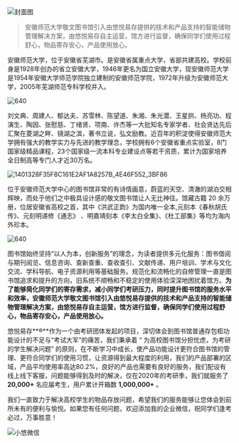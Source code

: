 ![封面图](2021-07-22历史源远流长，文化一脉相承，安徽师范大学图书馆，我们来了！.assets/未标题-3.png)

> 安徽师范大学敬文图书馆引入由悠悦易存提供的技术和产品支持的智能储物管理解决方案，由悠悦易存自主运营，馆方进行监督，确保同学们使用过程舒心，物品寄存安心，产品使用放心。

<!--truncate-->


安徽师范大学，位于安徽省芜湖市。是安徽省属重点大学，省部共建高校。学校前身是1928年创办的省立安徽大学，1946年更名为国立安徽大学，现安徽师范大学是1954年安徽大学师范学院独立建制的安徽师范学院，1972年升级为安徽师范大学，2005年芜湖师范专科学校并入。

![640](2021-07-22历史源远流长，文化一脉相承，安徽师范大学图书馆，我们来了！.assets/640-1626936824997.jpg)

刘文典、周建人、郁达夫、苏雪林、陈望道、朱湘、朱光潜、王星拱、杨亮功、程演生、陶因、张慰慈、丁绪贤、项南、许杰等一大批知名专家学者、社会贤达先后汇聚在菱湖之畔、镜湖之滨，著书立说，弘文励教。近百年的积淀使得安徽师范大学拥有强大的教学实力与先进的教学理念，学校拥有6个安徽省重点实验室，8门国家级精品课程，23个国家级一流本科专业建设点等若干资质，累计为国家培养全日制高等专门人才近30万名。

![1401328F35F8C161E2AF1A8257B_4E46F552_3BF86](2021-07-22历史源远流长，文化一脉相承，安徽师范大学图书馆，我们来了！.assets/1401328F35F8C161E2AF1A8257B_4E46F552_3BF86.jpg)

位于安徽师范大学中心的图书馆非常的有诗情画意，蔚蓝的天空、清澈的湖泊交相辉映，而处于他们之中极具设计感的敬文图书馆让人无比神往。馆藏古籍 20 余万册，位居安徽省高校之首，其中《洪武正韵》为国内唯一全本,元刻本《春秋胡氏传》、元刻明递修《通志》 、明嘉靖刻本《李太白全集》、《杜工部集》等均为海内外珍本。

![640](2021-07-22历史源远流长，文化一脉相承，安徽师范大学图书馆，我们来了！.assets/640.png)

图书馆始终坚持“以人为本，创新服务”的理念，为读者提供多元化服务：图书借阅与期刊阅览、信息咨询、查新查重、查收查引、文献传递、用户培训、学术与文化交流、学科导航、电子资源利用等基础服务。规范化和流畅化的自修管理一直是图书馆追求和提升的方向，旧系统不顺畅和不稳定的使用体验深深地困扰着馆方。**为了能够简化同学们的寄存需求，减小同学们考研压力，同时提升图书馆的服务水平和效率，安徽师范大学敬文图书馆引入由悠悦易存提供的技术和产品支持的智能储物管理解决方案，由悠悦易存自主运营，馆方进行监督，确保同学们使用过程舒心，物品寄存安心，产品使用放心。**

悠悦易存**®**作为一个由考研团体发起的项目，深切体会到图书馆普通存包柜功能设计的不足与“考试大军”的痛苦，我们秉承着 “ 为高校图书馆分担忧虑，为考研的学生解决问题” 的原则，在不断学习中成长，使产品功能设计更符合图书馆的管理、更符合同学们的使用习惯，让资源得到最大程度的利用，我们的产品部署的区域，产品平均使用率高达80.2%，良好的产品也需要有良好的服务，我们配设有线上线下客服，问题能够得到及时的解决，仅在2020年的考研季，我们就服务了 **20,000+** 名应届考生，用户累计开箱数 **1,000,000+** 。

我们一直致力于解决高校学生的物品存放问题，希望我们的服务能够让您体会到前所未有的便利与愉悦。如果您有任何问题，欢迎添加我的企业微信，祝同学们逢考必过，万事胜意！

![小悠微信](2021-07-22历史源远流长，文化一脉相承，安徽师范大学图书馆，我们来了！.assets/小悠微信.png)